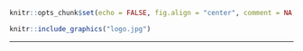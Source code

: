 ```r
knitr::opts_chunk$set(echo = FALSE, fig.align = "center", comment = NA, warning = FALSE, message = FALSE)
```

```r
knitr::include_graphics("logo.jpg")
```

<hr>



